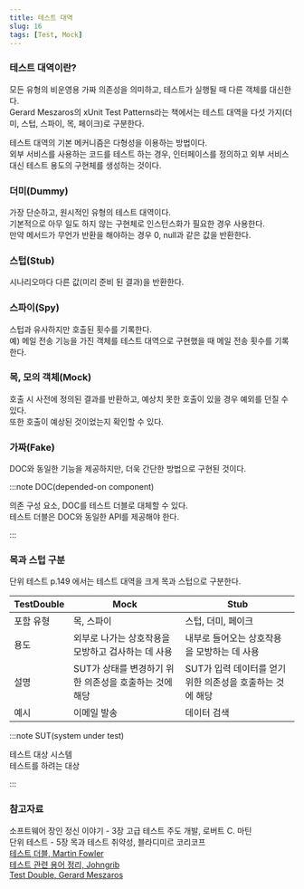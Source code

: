 ```yaml
---
title: 테스트 대역
slug: 16
tags: [Test, Mock]
---
```


### 테스트 대역이란?

모든 유형의 비운영용 가짜 의존성을 의미하고, 테스트가 실행될 때 다른 객체를 대신한다.  
Gerard Meszaros의 xUnit Test Patterns라는 책에서는 테스트 대역을 다섯 가지(더미, 스텁, 스파이, 목, 페이크)로 구분한다.

테스트 대역의 기본 메커니즘은 다형성을 이용하는 방법이다.  
외부 서비스를 사용하는 코드를 테스트 하는 경우, 인터페이스를 정의하고 외부 서비스 대신 테스트 용도의 구현체를 생성하는 것이다.

### 더미(Dummy)

가장 단순하고, 원시적인 유형의 테스트 대역이다.  
기본적으로 아무 일도 하지 않는 구현체로 인스턴스화가 필요한 경우 사용한다.  
만약 메서드가 무언가 반환을 해야하는 경우 0, null과 같은 값을 반환한다.  

### 스텁(Stub)

시나리오마다 다른 값(미리 준비 된 결과)을 반환한다.  

### 스파이(Spy)

스텁과 유사하지만 호출된 횟수를 기록한다.  
예) 메일 전송 기능을 가진 객체를 테스트 대역으로 구현했을 때 메일 전송 횟수를 기록한다.  

### 목, 모의 객체(Mock)

호출 시 사전에 정의된 결과를 반환하고, 예상치 못한 호출이 있을 경우 예외를 던질 수 있다.  
또한 호출이 예상된 것이었는지 확인할 수 있다.  

### 가짜(Fake)

DOC와 동일한 기능을 제공하지만, 더욱 간단한 방법으로 구현된 것이다.  

:::note DOC(depended-on component)

의존 구성 요소, DOC를 테스트 더블로 대체할 수 있다.  
테스트 더블은 DOC와 동일한 API를 제공해야 한다.  

:::

### 목과 스텁 구분

단위 테스트 p.149 에서는 테스트 대역을 크게 목과 스텁으로 구분한다.  

| TestDouble | Mock | Stub |
| --- | --- | --- |
| 포함 유형 | 목, 스파이 | 스텁, 더미, 페이크 |
| 용도 | 외부로 나가는 상호작용을 모방하고 검사하는 데 사용 | 내부로 들어오는 상호작용을 모방하는 데 사용 |
| 설명 | SUT가 상태를 변경하기 위한 의존성을 호출하는 것에 해당 | SUT가 입력 데이터를 얻기 위한 의존성을 호출하는 것에 해당
| 예시 | 이메일 발송 | 데이터 검색 |


:::note SUT(system under test)

테스트 대상 시스템   
테스트를 하려는 대상

:::

### 참고자료

소프트웨어 장인 정신 이야기 - 3장 고급 테스트 주도 개발, 로버트 C. 마틴  
단위 테스트 - 5장 목과 테스트 취약성, 블라디미르 코리코프  
[테스트 더블, Martin Fowler](https://www.martinfowler.com/bliki/TestDouble.html)  
[테스트 관련 용어 정리, Johngrib](https://johngrib.github.io/wiki/test-terms/)  
[Test Double, Gerard Meszaros](http://xunitpatterns.com/Test%20Double.html)